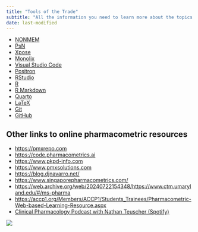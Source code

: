 ```yaml
---
title: "Tools of the Trade"
subtitle: "All the information you need to learn more about the topics covered on this page."
date: last-modified
---
```


:::{.callout-caution title="Under construction"}
:::

* [NONMEM](https://nonmem.iconplc.com/)
* [PsN](https://uupharmacometrics.github.io/PsN/)
* [Xpose](https://xpose.sourceforge.io/)
* [Monolix](https://monolix.lixoft.com/)
* [Visual Studio Code](https://code.visualstudio.com)
* [Positron](https://github.com/posit-dev/positron)
* [RStudio](https://rstudio.com/)
* [R](https://www.r-project.org/)
* [R Markdown](https://rmarkdown.rstudio.com/)
* [Quarto](https://quarto.com/)
* [LaTeX](https://www.latex-project.org/)
* [Git](https://git-scm.com/)
* [GitHub](https://github.com/)

## Other links to online pharmacometric resources

* <https://pmxrepo.com>
* <https://code.pharmacometrics.ai>
* <https://www.pkpd-info.com>
* <https://www.pmxsolutions.com>
* <https://blog.djnavarro.net/>
* <https://www.singaporepharmacometrics.com/>
* <https://web.archive.org/web/20240722154348/https://www.ctm.umaryland.edu/#/ms-pharma>
* <https://accp1.org/Members/ACCP1/Students_Trainees/Pharmacometric-Web-based-Learning-Resource.aspx>
* [Clinical Pharmacology Podcast with Nathan Teuscher (Spotify)](https://open.spotify.com/show/6QJ81a96Q9HeeFBX8EtHTu?si=1e05e7a31a2942e0)

![](images/index_tools.png)
